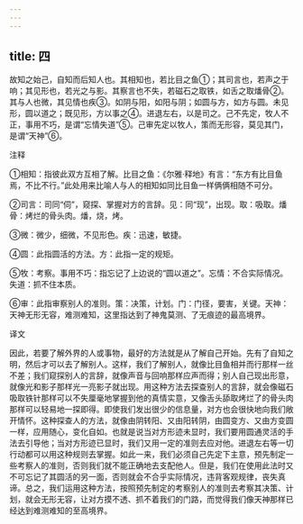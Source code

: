 ```yaml
---
---
---
```

title: 四
---



故知之始己，自知而后知人也。其相知也，若比目之鱼①；其司言也，若声之于响；其见形也，若光之与影。其察言也不失，若磁石之取铁，如舌之取燔骨②。其与人也微，其见情也疾③。如阴与阳，如阳与阴；如圆与方，如方与圆。未见形，圆以道之；既见形，方以事之④。进退左右，以是司之。己不先定，牧人不正，事用不巧，是谓“忘情失道”⑤。己审先定以牧人，策而无形容，莫见其门，是谓“天神”⑥。

注释

①相知：指彼此双方互相了解。比目之鱼：《尔雅·释地》有言：“东方有比目鱼焉，不比不行。”此处用来比喻人与人的相知如同比目鱼一样俩俩相随不可分。

②司言：司同“伺”，窥探、掌握对方的言辞。见：同“现”，出现。取：吸取。燔骨：烤烂的骨头肉。燔，烧，烤。

③微：微少，细微，不见形色。疾：迅速，敏捷。

④圆：此指圆活的方法。方：此指一定的规矩。

⑤牧：考察。事用不巧：指忘记了上边说的“圆以道之”。忘情：不合实际情况。失道：抓不住本质。

⑥审：此指审察别人的准则。策：决策，计划。门：门径，要害，关键。天神：天神无形无容，难测难知，这里指达到了神鬼莫测、了无痕迹的最高境界。

译文

因此，若要了解外界的人或事物，最好的方法就是从了解自己开始。先有了自知之明，然后才可以去了解别人。这样，我们了解别人，就像比目鱼相并而行那样一丝不差；我们窥探别人的言辞，就像声音与回响那样应声而得；别人自己现出形意，就像光和影子那样光一亮影子就出现。用这种方法去探查别人的言辞，就会像磁石吸取铁针那样可以不失厘毫地掌握到他的真情实意，又像舌头舔取烤烂了的骨头肉那样可以轻易地一探即得。即使我们发出很少的信息量，对方也会很快地向我们敞开情怀。这种探查人的方法，就像由阴转阳、又由阳转阴，由圆变方、又由方变圆一样，应用随心，变化自如。也就是说当对方形迹未显时，我们要用圆通灵活的手法去引导他；当对方形迹已显时，我们又用一定的准则去应对他。进退左右等一切行动都可以用这种规则去掌握。如此一来，我们必须自己先定下主意，预先制定一些考察人的准则，否则我们就不能正确地去支配他人。但是，我们在使用此法时又不可忘记了其圆活的另一面，否则就会不合乎实际情况，违背客观规律，丧失真谛。总之，我们运用这种方法，按照预先制定的考察别人的准则去考察其决策、计划，就会无形无容，让对方摸不透、抓不着我们的门路，而觉得我们像天神那样已经达到难测难知的至高境界。